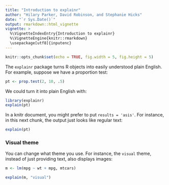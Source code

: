 ```yaml
---
title: "Introduction to explainr"
author: "Hilary Parker, David Robinson, and Stephanie Hicks"
date: "`r Sys.Date()`"
output: rmarkdown::html_vignette
vignette: >
  %\VignetteIndexEntry{Introduction to explainr}
  %\VignetteEngine{knitr::rmarkdown}
  \usepackage[utf8]{inputenc}
---
```


```r
knitr::opts_chunk$set(echo = TRUE, fig.width = 5, fig.height = 5)
```

The `explainr` package turns R objects into easily understood plain English. For example, suppose we have a proportion test:

```r
pt <- prop.test(2, 10, .5)
```

We could turn it into plain English with:

```r
library(explainr)
explain(pt)
```

In a knitr document, you might prefer to put `results = 'asis'`. For instance, in this next chunk, the output just looks like regular text:

```r
explain(pt)
```

### Visual theme

You can change what theme you use. For instance, the `visual` theme, instead of just providing text, also displays images:

```r
m <- lm(mpg ~ wt + mpg, mtcars)

explain(m, "visual")
```
